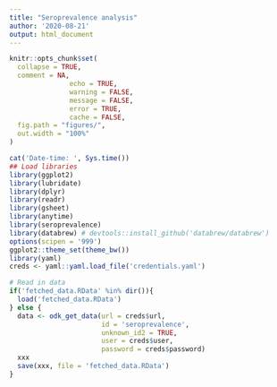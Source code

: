 ```yaml
---
title: "Seroprevalence analysis"
author: '2020-08-21'
output: html_document
---
```


```r
knitr::opts_chunk$set(
  collapse = TRUE,
  comment = NA, 
               echo = TRUE, 
               warning = FALSE, 
               message = FALSE, 
               error = TRUE, 
               cache = FALSE,
  fig.path = "figures/",
  out.width = "100%"
)
```

```r
cat('Date-time: ', Sys.time())
## Load libraries
library(ggplot2)
library(lubridate)
library(dplyr)
library(readr)
library(gsheet)
library(anytime)
library(seroprevalence)
library(databrew) # devtools::install_github('databrew/databrew')
options(scipen = '999')
ggplot2::theme_set(theme_bw())
library(yaml)
creds <- yaml::yaml.load_file('credentials.yaml')
```

```r
# Read in data
if('fetched_data.RData' %in% dir()){
  load('fetched_data.RData')
} else {
  data <- odk_get_data(url = creds$url,
                       id = 'seroprevalence',
                       unknown_id2 = TRUE,
                       user = creds$user,
                       password = creds$password)
  xxx
  save(xxx, file = 'fetched_data.RData')
}
```
